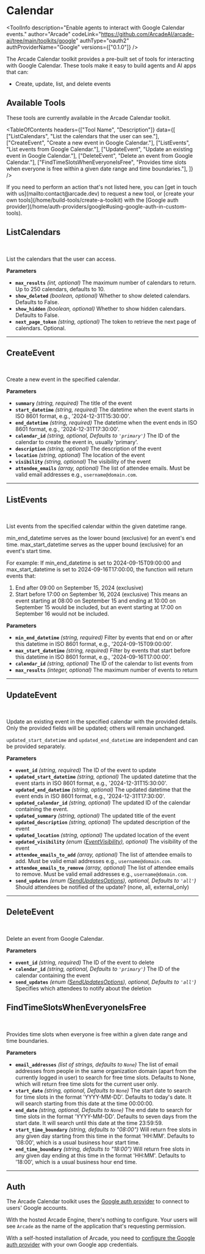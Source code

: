 # Calendar


<ToolInfo
  description="Enable agents to interact with Google Calendar events."
  author="Arcade"
  codeLink="https://github.com/ArcadeAI/arcade-ai/tree/main/toolkits/google"
  authType="oauth2"
  authProviderName="Google"
  versions={["0.1.0"]}
/>

<Badges repo="arcadeai/arcade_google" />

The Arcade Calendar toolkit provides a pre-built set of tools for interacting with Google Calendar. These tools make it easy to build agents and AI apps that can:

- Create, update, list, and delete events

## Available Tools

These tools are currently available in the Arcade Calendar toolkit.

<TableOfContents
  headers={["Tool Name", "Description"]}
  data={[
    ["ListCalendars", "List the calendars that the user can see."],
    ["CreateEvent", "Create a new event in Google Calendar."],
    ["ListEvents", "List events from Google Calendar."],
    ["UpdateEvent", "Update an existing event in Google Calendar."],
    ["DeleteEvent", "Delete an event from Google Calendar."],
    ["FindTimeSlotsWhenEveryoneIsFree", "Provides time slots when everyone is free within a given date range and time boundaries."],
  ]}
/>

<Tip>
  If you need to perform an action that's not listed here, you can [get in touch
  with us](mailto:contact@arcade.dev) to request a new tool, or [create your
  own tools](/home/build-tools/create-a-toolkit) with the [Google auth
  provider](/home/auth-providers/google#using-google-auth-in-custom-tools).
</Tip>

## ListCalendars

<br />
<TabbedCodeBlock
  tabs={[
    {
      label: "Call the Tool with User Authorization",
      content: {
        Python: [
          "/examples/integrations/toolkits/google/calendar/list_calendars_example_call_tool.py",
        ],
        JavaScript: ["/examples/integrations/toolkits/google/calendar/list_calendars_example_call_tool.js"],
      },
    },
    {
      label: "Execute the Tool with OpenAI",
      content: {
        Python: [
          "/examples/integrations/toolkits/google/calendar/list_calendars_example_llm_oai.py",
        ],
        JavaScript: ["/examples/integrations/toolkits/google/calendar/list_calendars_example_llm_oai.js"],
      },
    },
  ]}
/>

List the calendars that the user can access.

**Parameters**

- **`max_results`** _(int, optional)_ The maximum number of calendars to return. Up to 250 calendars, defaults to 10.
- **`show_deleted`** _(boolean, optional)_ Whether to show deleted calendars. Defaults to False.
- **`show_hidden`** _(boolean, optional)_ Whether to show hidden calendars. Defaults to False.
- **`next_page_token`** _(string, optional)_ The token to retrieve the next page of calendars. Optional.

---

## CreateEvent

<br />
<TabbedCodeBlock
  tabs={[
    {
      label: "Call the Tool with User Authorization",
      content: {
        Python: [
          "/examples/integrations/toolkits/google/calendar/create_event_example_call_tool.py",
        ],
        JavaScript: ["/examples/integrations/toolkits/google/calendar/create_event_example_call_tool.js"],
      },
    },
    {
      label: "Execute the Tool with OpenAI",
      content: {
        Python: [
          "/examples/integrations/toolkits/google/calendar/create_event_example_llm_oai.py",
        ],
        JavaScript: ["/examples/integrations/toolkits/google/calendar/create_event_example_llm_oai.js"],
      },
    },
  ]}
/>

Create a new event in the specified calendar.

**Parameters**

- **`summary`** _(string, required)_ The title of the event
- **`start_datetime`** _(string, required)_ The datetime when the event starts in ISO 8601 format, e.g., '2024-12-31T15:30:00'.
- **`end_datetime`** _(string, required)_ The datetime when the event ends in ISO 8601 format, e.g., '2024-12-31T17:30:00'.
- **`calendar_id`** _(string, optional, Defaults to `'primary'`)_ The ID of the calendar to create the event in, usually 'primary'.
- **`description`** _(string, optional)_ The description of the event
- **`location`** _(string, optional)_ The location of the event
- **`visibility`** _(string, optional)_ The visibility of the event
- **`attendee_emails`** _(array, optional)_ The list of attendee emails. Must be valid email addresses e.g., `username@domain.com`.

---

## ListEvents

<br />
<TabbedCodeBlock
  tabs={[
    {
      label: "Call the Tool with User Authorization",
      content: {
        Python: [
          "/examples/integrations/toolkits/google/calendar/list_events_example_call_tool.py",
        ],
        JavaScript: ["/examples/integrations/toolkits/google/calendar/list_events_example_call_tool.js"],
      },
    },
    {
      label: "Execute the Tool with OpenAI",
      content: {
        Python: [
          "/examples/integrations/toolkits/google/calendar/list_events_example_llm_oai.py",
        ],
        JavaScript: ["/examples/integrations/toolkits/google/calendar/list_events_example_llm_oai.js"],
      },
    },
  ]}
/>

List events from the specified calendar within the given datetime range.

min_end_datetime serves as the lower bound (exclusive) for an event's end time. max_start_datetime serves as the upper bound (exclusive) for an event's start time.

For example: If min_end_datetime is set to 2024-09-15T09:00:00 and max_start_datetime is set to 2024-09-16T17:00:00, the function will return events that:

1. End after 09:00 on September 15, 2024 (exclusive)
2. Start before 17:00 on September 16, 2024 (exclusive) This means an event starting at 08:00 on September 15 and ending at 10:00 on September 15 would be included, but an event starting at 17:00 on September 16 would not be included.

**Parameters**

- **`min_end_datetime`** _(string, required)_ Filter by events that end on or after this datetime in ISO 8601 format, e.g., '2024-09-15T09:00:00'.
- **`max_start_datetime`** _(string, required)_ Filter by events that start before this datetime in ISO 8601 format, e.g., '2024-09-16T17:00:00'.
- **`calendar_id`** _(string, optional)_ The ID of the calendar to list events from
- **`max_results`** _(integer, optional)_ The maximum number of events to return

---

## UpdateEvent

<br />
<TabbedCodeBlock
  tabs={[
    {
      label: "Call the Tool with User Authorization",
      content: {
        Python: [
          "/examples/integrations/toolkits/google/calendar/update_event_example_call_tool.py",
        ],
        JavaScript: ["/examples/integrations/toolkits/google/calendar/update_event_example_call_tool.js"],
      },
    },
    {
      label: "Execute the Tool with OpenAI",
      content: {
        Python: [
          "/examples/integrations/toolkits/google/calendar/update_event_example_llm_oai.py",
        ],
        JavaScript: ["/examples/integrations/toolkits/google/calendar/update_event_example_llm_oai.js"],
      },
    },
  ]}
/>

Update an existing event in the specified calendar with the provided details. Only the provided fields will be updated; others will remain unchanged.

`updated_start_datetime` and `updated_end_datetime` are independent and can be provided separately.

**Parameters**

- **`event_id`** _(string, required)_ The ID of the event to update
- **`updated_start_datetime`** _(string, optional)_ The updated datetime that the event starts in ISO 8601 format, e.g., '2024-12-31T15:30:00'.
- **`updated_end_datetime`** _(string, optional)_ The updated datetime that the event ends in ISO 8601 format, e.g., '2024-12-31T17:30:00'.
- **`updated_calendar_id`** _(string, optional)_ The updated ID of the calendar containing the event.
- **`updated_summary`** _(string, optional)_ The updated title of the event
- **`updated_description`** _(string, optional)_ The updated description of the event
- **`updated_location`** _(string, optional)_ The updated location of the event
- **`updated_visibility`** _(enum ([EventVisibility](/toolkits/productivity/google/reference#eventvisibility)), optional)_ The visibility of the event
- **`attendee_emails_to_add`** _(array, optional)_ The list of attendee emails to add. Must be valid email addresses e.g., `username@domain.com`.
- **`attendee_emails_to_remove`** _(array, optional)_ The list of attendee emails to remove. Must be valid email addresses e.g., `username@domain.com`.
- **`send_updates`** _(enum ([SendUpdatesOptions](/toolkits/productivity/google/reference#sendupdatesoptions)), optional, Defaults to `'all'`)_ Should attendees be notified of the update? (none, all, external_only)

---

## DeleteEvent

<br />
<TabbedCodeBlock
  tabs={[
    {
      label: "Call the Tool with User Authorization",
      content: {
        Python: [
          "/examples/integrations/toolkits/google/calendar/delete_event_example_call_tool.py",
        ],
        JavaScript: ["/examples/integrations/toolkits/google/calendar/delete_event_example_call_tool.js"],
      },
    },
    {
      label: "Execute the Tool with OpenAI",
      content: {
        Python: [
          "/examples/integrations/toolkits/google/calendar/delete_event_example_llm_oai.py",
        ],
        JavaScript: ["/examples/integrations/toolkits/google/calendar/delete_event_example_llm_oai.js"],
      },
    },
  ]}
/>

Delete an event from Google Calendar.

**Parameters**

- **`event_id`** _(string, required)_ The ID of the event to delete
- **`calendar_id`** _(string, optional, Defaults to `'primary'`)_ The ID of the calendar containing the event
- **`send_updates`** _(enum ([SendUpdatesOptions](/toolkits/productivity/google/reference#sendupdatesoptions)), optional, Defaults to `'all'`)_ Specifies which attendees to notify about the deletion

## FindTimeSlotsWhenEveryoneIsFree

<br />
<TabbedCodeBlock
  tabs={[
    {
      label: "Call the Tool with User Authorization",
      content: {
        Python: [
          "/examples/integrations/toolkits/google/calendar/find_free_slots_example_call_tool.py",
        ],
        JavaScript: ["/examples/integrations/toolkits/google/calendar/find_free_slots_example_call_tool.js"],
      },
    },
    {
      label: "Execute the Tool with OpenAI",
      content: {
        Python: [
          "/examples/integrations/toolkits/google/calendar/find_free_slots_example_llm_oai.py",
        ],
        JavaScript: ["/examples/integrations/toolkits/google/calendar/find_free_slots_example_llm_oai.js"],
      },
    },
  ]}
/>

Provides time slots when everyone is free within a given date range and time boundaries.

**Parameters**

- **`email_addresses`** _(list of strings, defaults to `None`)_ The list of email addresses from people in the same organization domain (apart from the currently logged in user) to search for free time slots. Defaults to None, which will return free time slots for the current user only.
- **`start_date`** _(string, optional, Defaults to `None`)_ The start date to search for time slots in the format 'YYYY-MM-DD'. Defaults to today's date. It will search starting from this date at the time 00:00:00.
- **`end_date`** _(string, optional, Defaults to `None`)_ The end date to search for time slots in the format 'YYYY-MM-DD'. Defaults to seven days from the start date. It will search until this date at the time 23:59:59.
- **`start_time_boundary`** _(string, defaults to "08:00")_ Will return free slots in any given day starting from this time in the format 'HH:MM'. Defaults to '08:00', which is a usual business hour start time.
- **`end_time_boundary`** _(string, defaults to "18:00")_ Will return free slots in any given day ending at this time in the format 'HH:MM'. Defaults to '18:00', which is a usual business hour end time.

---

## Auth

The Arcade Calendar toolkit uses the [Google auth provider](/home/auth-providers/google) to connect to users' Google accounts.

With the hosted Arcade Engine, there's nothing to configure. Your users will see `Arcade` as the name of the application that's requesting permission.

With a self-hosted installation of Arcade, you need to [configure the Google auth provider](/home/auth-providers/google#configuring-google-auth) with your own Google app credentials.

<ToolFooter pipPackageName="arcade_google" />